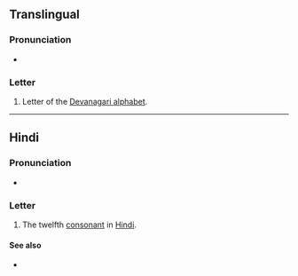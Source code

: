 {{character info/new}}
{{also|ਠ|ㆆ|ㅎ}}
==Translingual==

===Pronunciation===
* {{IPA|/ʈʰə/|lang=mul}}

===Letter===
{{mul-Deva|ṭha}}

# Letter of the [[Devanagari alphabet]].

----

==Hindi==

===Pronunciation===
* {{IPA|[ʈʰə]|lang=hi}}

===Letter===
{{head|hi|letter}}

# The twelfth [[consonant]] in [[Hindi]].

====See also====
* {{list:Devanagari script letters/hi}}